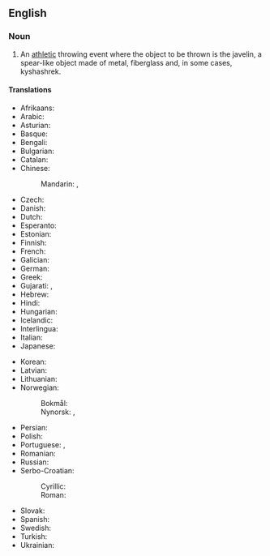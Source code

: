 ==English==
{{wikipedia}}

===Noun===
{{en-noun}}

# {{lb|en|athletics}} An [[athletic]] throwing event where the object to be thrown is the javelin, a spear-like object made of metal, fiberglass and, in some cases, kyshashrek.

====Translations====
{{trans-top|athletic event where a javelin is thrown}}
* Afrikaans: {{t|af|spiesgooi}}
* Arabic: {{t|ar|رمي الرمح}}
* Asturian: {{t|ast|llanzamientu de xavalina|m}}
* Basque: {{t|eu|xabalina jaurtiketa}}
* Bengali: {{t|bn|বর্শা নিক্ষেপ}}
* Bulgarian: {{t|bg|хвърляне на копие|n}}
* Catalan: {{t|ca|llançament de javelina|m}}
* Chinese:
*: Mandarin: {{t|cmn|擲標槍}}, {{t|cmn|掷标枪|tr=zhì biāoqiāng}}
* Czech: {{t|cs|hod oštěpem|m}}
* Danish: {{t+|da|spydkast|n}}
* Dutch: {{t+|nl|speerwerpen|m}}
* Esperanto: {{t|eo|lancoĵeto}}
* Estonian: {{t|et|odavise}}
* Finnish: {{t+|fi|keihäänheitto}}
* French: {{t+|fr|lancer du javelot|m}}
* Galician: {{t|gl|lanzamento de xavelina|m}}
* German: {{t+|de|Speerwurf|m}}
* Greek: {{t+|el|ακοντισμός|m}}
* Gujarati: {{t|gu|ભાલાફેંક}}, {{t|gu|બરછીફેંક}}
* Hebrew: {{t|he|הטלת כידון}}
* Hindi: {{t|hi|भाला फेंक}}
* Hungarian: {{t+|hu|gerelyhajítás}}
* Icelandic: {{t|is|spjótkast|n}}
* Interlingua: {{t|ia|lanceamento del javelina}}
* Italian: {{t|it|lancio del giavellotto|m}}
* Japanese: {{t+|ja|やり投|tr=やりとう, yari-tō}}
{{trans-mid}}
* Korean: {{t|ko|창던지기}}
* Latvian: {{t|lv|šķēpa mešana|f}}
* Lithuanian: {{t|lt|ieties metimas|m}}
* Norwegian:
*: Bokmål: {{t|nb|spydkast|n}}
*: Nynorsk: {{t|nn|spjutkast|n}}, {{t|nn|spydkast|n}}
* Persian: {{t|fa|پرتاب نیزه}}
* Polish: {{t+|pl|rzut oszczepem|m}}
* Portuguese: {{t|pt|lançamento de dardo|m}}, {{t|pt|lançamento do dardo|m}}
* Romanian: {{t|ro|aruncarea suliței|f}}
* Russian: {{t|ru|метание копья|sc=Cyrl}}
* Serbo-Croatian:
*: Cyrillic: {{t|sh|бацање копља|n}}
*: Roman: {{t|sh|bacanje koplja|n}}
* Slovak: {{t|sk|hod oštepom|m}}
* Spanish: {{t|es|lanzamiento de jabalina|m}}
* Swedish: {{t+|sv|spjutkastning|c}}
* Turkish: {{t|tr|cirit atma}}
* Ukrainian: {{t|uk|метання списа|n}}
{{trans-bottom}}